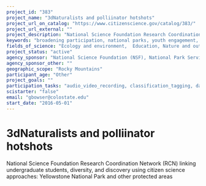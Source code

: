```yaml
---
project_id: "383"
project_name: "3dNaturalists and polliinator hotshots"
project_url_on_catalog: "https://www.citizenscience.gov/catalog/383/"
project_url_external: ""
project_description: "National Science Foundation Research Coordination Network (RCN) linking undergraduate students, diversity, and discovery using citizen science approaches: Yellowstone National Park and other protected areas"
keywords: "broadening participation, national parks, youth engagement, undergraduate biology education, pollinators"
fields_of_science: "Ecology and environment,  Education, Nature and outdoors, Social science"
project_status: "active"
agency_sponsor: "National Science Foundation (NSF), National Park Service (NPS)"
agency_sponsor_other: ""
geographic_scope: "Rocky Mountains"
participant_age: "Other"
project_goals: ""
participation_tasks: "audio_video_recording, classification_tagging, data_analysis, data_entry, learning, measurement,  observation, photography, specimen_sample_collection"
scistarter: "false"
email: "gbowser@colostate.edu"
start_date: "2016-05-01"
---
```


# 3dNaturalists and polliinator hotshots

National Science Foundation Research Coordination Network (RCN) linking undergraduate students, diversity, and discovery using citizen science approaches: Yellowstone National Park and other protected areas

